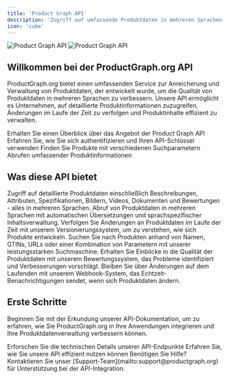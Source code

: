 ```yaml
---
title: 'Product Graph API'
description: 'Zugriff auf umfassende Produktdaten in mehreren Sprachen mit unserer leistungsstarken API'
icon: 'cube'
---
```


<img
  className="block dark:hidden"
  src="/images/hero-light.jpeg"
  alt="Product Graph API"
/>
<img
  className="hidden dark:block"
  src="/images/hero-dark.jpeg"
  alt="Product Graph API"
/>

## Willkommen bei der ProductGraph.org API

ProductGraph.org bietet einen umfassenden Service zur Anreicherung und Verwaltung von Produktdaten, der entwickelt wurde, um die Qualität von Produktdaten in mehreren Sprachen zu verbessern. Unsere API ermöglicht es Unternehmen, auf detaillierte Produktinformationen zuzugreifen, Änderungen im Laufe der Zeit zu verfolgen und Produktinhalte effizient zu verwalten.

<CardGroup cols={2}>
  <Card
    title="Schnellstart"
    icon="rocket"
    href="/de/product-graph/overview"
  >
    Erhalten Sie einen Überblick über das Angebot der Product Graph API
  </Card>
  <Card
    title="Authentifizierung"
    icon="key"
    href="/de/product-graph/authentication"
  >
    Erfahren Sie, wie Sie sich authentifizieren und Ihren API-Schlüssel verwenden
  </Card>
  <Card
    title="Such-API"
    icon="magnifying-glass"
    href="/de/product-graph/search"
  >
    Finden Sie Produkte mit verschiedenen Suchparametern
  </Card>
  <Card
    title="Produktdaten"
    icon="cube"
    href="/de/product-graph/product-data"
  >
    Abrufen umfassender Produktinformationen
  </Card>
</CardGroup>

## Was diese API bietet

<Accordion title="Umfassende Produktinformationen">
  Zugriff auf detaillierte Produktdaten einschließlich Beschreibungen, Attributen, Spezifikationen, Bildern, Videos, Dokumenten und Bewertungen - alles in mehreren Sprachen.
</Accordion>

<Accordion title="Mehrsprachige Unterstützung">
  Abruf von Produktdaten in mehreren Sprachen mit automatischen Übersetzungen und sprachspezifischer Inhaltsverwaltung.
</Accordion>

<Accordion title="Historische Datenverfolgung">
  Verfolgen Sie Änderungen an Produktdaten im Laufe der Zeit mit unserem Versionierungssystem, um zu verstehen, wie sich Produkte entwickeln.
</Accordion>

<Accordion title="Erweiterte Suchfunktionen">
  Suchen Sie nach Produkten anhand von Namen, GTINs, URLs oder einer Kombination von Parametern mit unserer leistungsstarken Suchmaschine.
</Accordion>

<Accordion title="Datenqualitätsbewertung">
  Erhalten Sie Einblicke in die Qualität der Produktdaten mit unserem Bewertungssystem, das Probleme identifiziert und Verbesserungen vorschlägt.
</Accordion>

<Accordion title="Echtzeit-Benachrichtigungen">
  Bleiben Sie über Änderungen auf dem Laufenden mit unserem Webhook-System, das Echtzeit-Benachrichtigungen sendet, wenn sich Produktdaten ändern.
</Accordion>

## Erste Schritte

Beginnen Sie mit der Erkundung unserer API-Dokumentation, um zu erfahren, wie Sie ProductGraph.org in Ihre Anwendungen integrieren und Ihre Produktdatenverwaltung verbessern können.

<CardGroup cols={2}>
  <Card
    title="API-Referenz"
    icon="code"
    href="/de/api-reference/introduction"
  >
    Erforschen Sie die technischen Details unserer API-Endpunkte
  </Card>
  <Card
    title="Best Practices"
    icon="lightbulb"
    href="/de/product-graph/best-practices"
  >
    Erfahren Sie, wie Sie unsere API effizient nutzen können
  </Card>
</CardGroup>

<Note>
Benötigen Sie Hilfe? Kontaktieren Sie unser [Support-Team](mailto:support@productgraph.org) für Unterstützung bei der API-Integration.
</Note>
